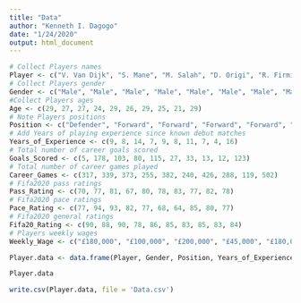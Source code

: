 ---
title: "Data"
author: "Kenneth I. Dagogo"
date: "1/24/2020"
output: html_document
---

```{r echo=FALSE}
# Collect Players names
Player <- c("V. Van Dijk", "S. Mane", "M. Salah", "D. Origi", "R. Firmino", "Fabinho", "J. Henderson,", "A. Robertson", "T. Alexandre-Arnold", "G. Wijnaldum")
# Collect Players gender
Gender <- c("Male", "Male", "Male", "Male", "Male", "Male", "Male", "Male", "Male", "Male")
#Collect Players ages
Age <- c(29, 27, 27, 24, 29, 26, 29, 25, 21, 29)
# Note Players positions
Position <- c("Defender", "Forward", "Forward", "Forward", "Forward", "Midfield", "Midfield", "Left Back", "Right Back", "Midfield")
# Add Years of playing experience since known debut matches
Years_of_Experience <- c(9, 8, 14, 7, 9, 8, 11, 7, 4, 16)
# Total number of career goals scored
Goals_Scored <- c(5, 178, 103, 80, 115, 27, 33, 13, 12, 123)
# Total number of career games played
Career_Games <- c(317, 339, 373, 255, 382, 240, 426, 288, 119, 502)
# Fifa2020 pass ratings
Pass_Rating <- c(70, 77, 81, 67, 80, 78, 83, 77, 82, 78)
# Fifa2020 pace ratings
Pace_Rating <- c(77, 94, 93, 82, 77, 68, 64, 85, 80, 77)
# Fifa2020 general ratings
Fifa20_Rating <- c(90, 88, 90, 78, 86, 85, 83, 85, 83, 84)
# Players weekly wages
Weekly_Wage <- c("£180,000", "£100,000", "£200,000", "£45,000", "£180,000", "£100,000", "£140,000", "£50,000", "£40,000", "£75,000")

Player.data <- data.frame(Player, Gender, Position, Years_of_Experience, Goals_Scored, Career_Games, Pass_Rating, Pace_Rating, Fifa20_Rating, Weekly_Wage)

Player.data

write.csv(Player.data, file = 'Data.csv')
```
